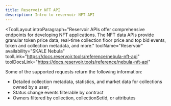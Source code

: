 ```yaml
---
title: Reservoir NFT API
description: Intro to reservoir NFT API
---
```


<ToolLayout
    introParagraph="Reservoir APIs offer comprehensive endpoints for developing NFT applications.
    The NFT data APIs provide granular token price data, real-time collection floor price and top bid events, token and collection metadata, and more."
    toolName="Reservoir"
    availability="SKALE Nebula"
    toolLink="https://docs.reservoir.tools/reference/nebula-nft-api"
    toolDocsLink="https://docs.reservoir.tools/reference/nebula-nft-api"
>


Some of the supported requests return the following information:
- Detailed collection metadata, statistics, and market data for collections owned by a user;
- Status change events filterable by contract
- Owners filtered by collection, collectionSetId, or attributes

</ToolLayout>

